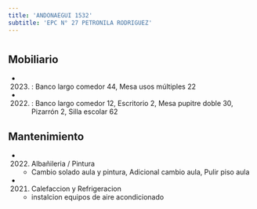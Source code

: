 ```yaml
---
title: 'ANDONAEGUI 1532'
subtitle: 'EPC N° 27 PETRONILA RODRIGUEZ'
---
```


#


## Mobiliario

*  (2023) : Banco largo comedor 44, Mesa usos múltiples 22 

*  (2022) : Banco largo comedor 12, Escritorio 2, Mesa pupitre doble 30, Pizarrón 2, Silla escolar 62 





## Mantenimiento

*  (2022) Albañileria / Pintura 
    + Cambio solado aula y pintura, Adicional cambio aula, Pulir piso aula

*  (2021) Calefaccion y Refrigeracion 
    + instalcion equipos de aire acondicionado



